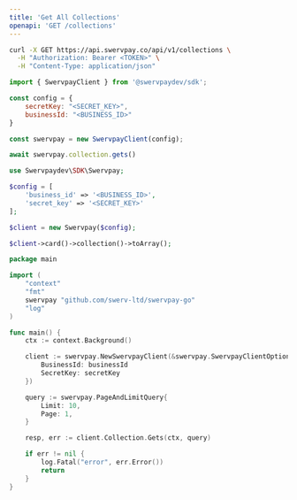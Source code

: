 ```yaml
---
title: 'Get All Collections'
openapi: 'GET /collections'
---
```


<RequestExample>

```bash cURL
curl -X GET https://api.swervpay.co/api/v1/collections \
  -H "Authorization: Bearer <TOKEN>" \
  -H "Content-Type: application/json"
```

```javascript Node.js
import { SwervpayClient } from '@swervpaydev/sdk';

const config = {
    secretKey: "<SECRET_KEY>",
    businessId: "<BUSINESS_ID>"
}

const swervpay = new SwervpayClient(config);

await swervpay.collection.gets()
```

```php PHP
use Swervpaydev\SDK\Swervpay;

$config = [
	'business_id' => '<BUSINESS_ID>',
	'secret_key' => '<SECRET_KEY>'
];

$client = new Swervpay($config);

$client->card()->collection()->toArray();
```


```go Go
package main

import (
	"context"
	"fmt"
	swervpay "github.com/swerv-ltd/swervpay-go"
	"log"
)

func main() {
	ctx := context.Background()

	client := swervpay.NewSwervpayClient(&swervpay.SwervpayClientOption{
		BusinessId: businessId
		SecretKey: secretKey
  	})

  	query := swervpay.PageAndLimitQuery{
		Limit: 10,
		Page: 1,
	}

	resp, err := client.Collection.Gets(ctx, query)

	if err != nil {
		log.Fatal("error", err.Error())
		return
	}
}
```

</RequestExample>
